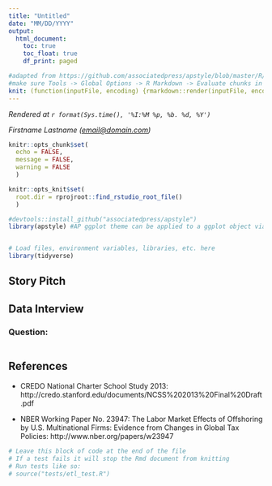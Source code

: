 ```yaml
---
title: "Untitled"
date: "MM/DD/YYYY"
output:
  html_document:
    toc: true
    toc_float: true
    df_print: paged

#adapted from https://github.com/associatedpress/apstyle/blob/master/R/rmd_render.R     #using method from https://stackoverflow.com/questions/26174565/r-in-rstudio-how-do-i-make-knitr-output-to-a-different-folder-to-avoid-clutteri
#make sure Tools -> Global Options -> R Markdown -> Evaluate chunks in directory is set to "project"
knit: (function(inputFile, encoding) {rmarkdown::render(inputFile, encoding = encoding, knit_root_dir = rprojroot::find_rstudio_root_file(), output_dir = "docs")})
---
```

<!-- Timestamp: leave this in to automatically track when a file is rendered -->
*Rendered at `r format(Sys.time(), '%I:%M %p, %b. %d, %Y')`*

<!-- Contact info: leave author/reporter/editor contact info here -->
*Firstname Lastname (<email@domain.com>)*

```r
knitr::opts_chunk$set(
  echo = FALSE,
  message = FALSE,
  warning = FALSE
  )

knitr::opts_knit$set(
  root.dir = rprojroot::find_rstudio_root_file()
  )
```
```r
#devtools::install_github("associatedpress/apstyle")
library(apstyle) #AP ggplot theme can be applied to a ggplot object via + theme_ap()


# Load files, environment variables, libraries, etc. here
library(tidyverse)


```

<!-- Project structure adapted from https://github.com/associatedpress/cookiecutter-r-project. To use on your computer follow these instructions: https://datakit.ap.org/  -->

## Story Pitch

<!-- This section is for writing your three-ish paragraph story pitch. -->


## Data Interview
<!-- This section is for the final clean transcript of your data interview. -->

### Question:
```r

```
<!-- If the output of the chunk doesn't obviously answer your question, summarize your finding in a brief sentence here. -->


## References

<!-- This section is for including references to related material -->

- CREDO National Charter School Study 2013: http://credo.stanford.edu/documents/NCSS%202013%20Final%20Draft.pdf

- NBER Working Paper No. 23947: The Labor Market Effects of Offshoring by U.S. Multinational Firms: Evidence from Changes in Global Tax Policies: http://www.nber.org/papers/w23947

<!-- This section is for a tests code block -->

```r
# Leave this block of code at the end of the file
# If a test fails it will stop the Rmd document from knitting
# Run tests like so:
# source("tests/etl_test.R")
```

